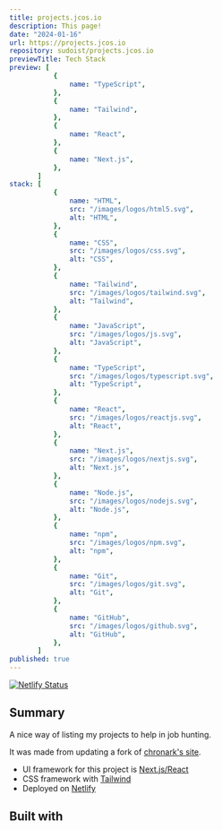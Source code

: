 ```yaml
---
title: projects.jcos.io
description: This page!
date: "2024-01-16"
url: https://projects.jcos.io
repository: sudoist/projects.jcos.io
previewTitle: Tech Stack
preview: [
           {
               name: "TypeScript",
           },
           {
               name: "Tailwind",
           },
           {
               name: "React",
           },
           {
               name: "Next.js",
           },
       ]
stack: [
           {
               name: "HTML",
               src: "/images/logos/html5.svg",
               alt: "HTML",
           },
           {
               name: "CSS",
               src: "/images/logos/css.svg",
               alt: "CSS",
           },
           {
               name: "Tailwind",
               src: "/images/logos/tailwind.svg",
               alt: "Tailwind",
           },
           {
               name: "JavaScript",
               src: "/images/logos/js.svg",
               alt: "JavaScript",
           },
           {
               name: "TypeScript",
               src: "/images/logos/typescript.svg",
               alt: "TypeScript",
           },
           {
               name: "React",
               src: "/images/logos/reactjs.svg",
               alt: "React",
           },
           {
               name: "Next.js",
               src: "/images/logos/nextjs.svg",
               alt: "Next.js",
           },
           {
               name: "Node.js",
               src: "/images/logos/nodejs.svg",
               alt: "Node.js",
           },
           {
               name: "npm",
               src: "/images/logos/npm.svg",
               alt: "npm",
           },
           {
               name: "Git",
               src: "/images/logos/git.svg",
               alt: "Git",
           },
           {
               name: "GitHub",
               src: "/images/logos/github.svg",
               alt: "GitHub",
           },
       ]
published: true
---
```


[![Netlify Status](https://api.netlify.com/api/v1/badges/40e68603-56ca-4900-ad1f-02f38c58f7ac/deploy-status)](https://app.netlify.com/sites/projectsjcosio/deploys)

## Summary

A nice way of listing my projects to help in job hunting.

It was made from updating a fork of [chronark's site](https://chronark.com/projects).

- UI framework for this project is [Next.js/React](https://nextjs.org)
- CSS framework with [Tailwind](https://tailwindcss.com)
- Deployed on [Netlify](https://www.netlify.com/)

## Built with
